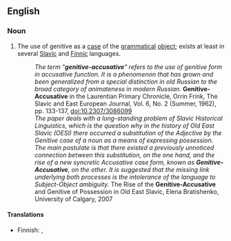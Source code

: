 ==English==

===Noun===
{{en-noun}}

# {{linguistics}} The use of genitive as a [[case]] of the [[grammatical]] [[object]]; exists at least in several [[Slavic]] and [[Finnic]] languages.
#: ''The term "'''genitive-accusative'''" refers to the use of genitive form in accusative function. It is a phenomenon that has grown and been generalized from a special distinction in old Russian to the broad category of animateness in modern Russian.'' '''Genitive-Accusative''' in the Laurentian Primary Chronicle, Orrin Frink, The Slavic and East European Journal, Vol. 6, No. 2 (Summer, 1962), pp. 133-137, doi:10.2307/3086099
#: ''The paper deals with a long-standing problem of Slavic Historical Linguistics, which is the question why in the history of Old East Slavic (OESl) there occurred a substitution of the Adjective by the Genitive case of a noun as a means of expressing possession. The main postulate is that there existed a previously unnoticed connection between this substitution, on the one hand, and the rise of a new syncretic Accusative case form, known as '''Genitive-Accusative''', on the other. It is suggested that the missing link underlying both processes is the intolerance of the language to Subject-Object ambiguity.'' The Rise of the '''Genitive-Accusative''' and Genitive of Possession in Old East Slavic, Elena Bratishenko, University of Calgary, 2007

====Translations====
{{trans-top}}
* Finnish: {{t-|fi|objektiivinen genetiivi}}, {{t|fi|genetiiviakkusatiivi}}
{{trans-mid}}
{{trans-bottom}}